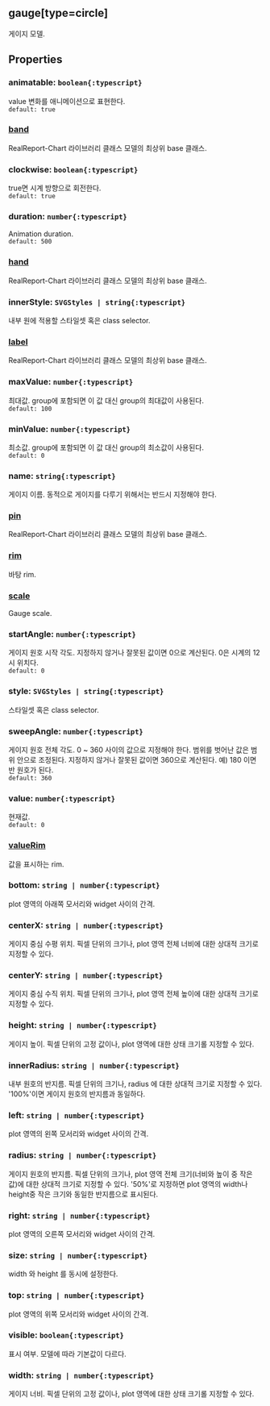## gauge[type=circle]
게이지 모델.
## Properties

### animatable: `boolean{:typescript}`
value  변화를 애니메이션으로 표현한다.  
`default: true`  

### [band](./circle/band)
RealReport-Chart 라이브러리 클래스 모델의 최상위 base 클래스.

  

### clockwise: `boolean{:typescript}`
true면 시계 방향으로 회전한다.  
`default: true`  

### duration: `number{:typescript}`
Animation duration.  
`default: 500`  

### [hand](./circle/hand)
RealReport-Chart 라이브러리 클래스 모델의 최상위 base 클래스.

  

### innerStyle: `SVGStyles | string{:typescript}`
내부 원에 적용할 스타일셋 혹은 class selector.  

### [label](./circle/label)
RealReport-Chart 라이브러리 클래스 모델의 최상위 base 클래스.

  

### maxValue: `number{:typescript}`
최대값.
group에 포함되면 이 값 대신 group의 최대값이 사용된다.  
`default: 100`  

### minValue: `number{:typescript}`
최소값.
group에 포함되면 이 값 대신 group의 최소값이 사용된다.  
`default: 0`  

### name: `string{:typescript}`
게이지 이름.
동적으로 게이지를 다루기 위해서는 반드시 지정해야 한다.  

### [pin](./circle/pin)
RealReport-Chart 라이브러리 클래스 모델의 최상위 base 클래스.

  

### [rim](./circle/rim)
바탕 rim.  

### [scale](./circle/scale)
Gauge scale.  

### startAngle: `number{:typescript}`
게이지 원호 시작 각도.
지정하지 않거나 잘못된 값이면 0으로 계산된다.
0은 시계의 12시 위치다.  
`default: 0`  

### style: `SVGStyles | string{:typescript}`
스타일셋 혹은 class selector.  

### sweepAngle: `number{:typescript}`
게이지 원호 전체 각도.
0 ~ 360 사이의 값으로 지정해야 한다.
범위를 벗어난 값은 범위 안으로 조정된다.
지정하지 않거나 잘못된 값이면 360으로 계산된다.
예) 180 이면 반 원호가 된다.  
`default: 360`  

### value: `number{:typescript}`
현재값.  
`default: 0`  

### [valueRim](./circle/valueRim)
값을 표시하는 rim.  

### bottom: `string | number{:typescript}`
plot 영역의 아래쪽 모서리와 widget 사이의 간격.  

### centerX: `string | number{:typescript}`
게이지 중심 수평 위치.
픽셀 단위의 크기나, plot 영역 전체 너비에 대한 상대적 크기로 지정할 수 있다.  

### centerY: `string | number{:typescript}`
게이지 중심 수직 위치.
픽셀 단위의 크기나, plot 영역 전체 높이에 대한 상대적 크기로 지정할 수 있다.  

### height: `string | number{:typescript}`
게이지 높이.
픽셀 단위의 고정 값이나, plot 영역에 대한 상태 크기롤 지정할 수 있다.  

### innerRadius: `string | number{:typescript}`
내부 원호의 반지름.
픽셀 단위의 크기나,  radius 에 대한 상대적 크기로 지정할 수 있다.
'100%'이면 게이지 원호의 반지름과 동일하다.  

### left: `string | number{:typescript}`
plot 영역의 왼쪽 모서리와 widget 사이의 간격.  

### radius: `string | number{:typescript}`
게이지 원호의 반지름.
픽셀 단위의 크기나, plot 영역 전체 크기(너비와 높이 중 작은 값)에 대한 상대적 크기로 지정할 수 있다.
'50%'로 지정하면 plot 영역의 width나 height중 작은 크기와 동일한 반지름으로 표시된다.  

### right: `string | number{:typescript}`
plot 영역의 오른쪽 모서리와 widget 사이의 간격.  

### size: `string | number{:typescript}`
width 와  height 를 동시에 설정한다.  

### top: `string | number{:typescript}`
plot 영역의 위쪽 모서리와 widget 사이의 간격.  

### visible: `boolean{:typescript}`
표시 여부.
모델에 따라 기본값이 다르다.  

### width: `string | number{:typescript}`
게이지 너비.
픽셀 단위의 고정 값이나, plot 영역에 대한 상태 크기롤 지정할 수 있다.  

